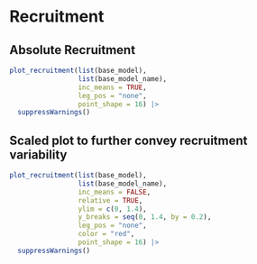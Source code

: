 # Recruitment

## Absolute Recruitment
```r

plot_recruitment(list(base_model),
                 list(base_model_name),
                 inc_means = TRUE,
                 leg_pos = "none",
				 point_shape = 16) |>
  suppressWarnings()
```

## Scaled plot to further convey recruitment variability
```r

plot_recruitment(list(base_model),
                 list(base_model_name),
                 inc_means = FALSE,
                 relative = TRUE,
                 ylim = c(0, 1.4),
                 y_breaks = seq(0, 1.4, by = 0.2),
                 leg_pos = "none",
                 color = "red",
				 point_shape = 16) |>
  suppressWarnings()
```
